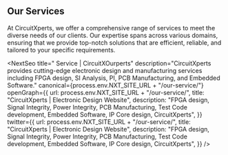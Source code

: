 <OurServiceStyle>
  <div className="site-container">
    <div className="main-content">
      <h2 className="pb-2 fw-bold h3 text-orange pt-lg-6 pt-5">Our Services</h2>
      <div className=" pt-2 pt-lg-3 pb-2">
        At CircuitXperts, we offer a comprehensive range of services to meet the
        diverse needs of our clients. Our expertise spans across various
        domains, ensuring that we provide top-notch solutions that are
        efficient, reliable, and tailored to your specific requirements.
      </div>
      <div className="services">
        <ServiceCards />
      </div>
    </div>
  </div>
</OurServiceStyle>

<NextSeo
  title=" Service | CircuitXOurperts"
  description="CircuitXperts provides cutting-edge electronic design and manufacturing services including FPGA design, SI Analysis, PI, PCB Manufacturing, and Embedded Software."
  canonical={process.env.NXT_SITE_URL + "/our-service/"}
  openGraph={{
    url: process.env.NXT_SITE_URL + "/our-service/",
    title: "CircuitXperts | Electronic Design Website",
    description:
      "FPGA design, Signal Integrity, Power Integrity, PCB Manufacturing, Test Code development, Embedded Software, IP Core design, CircuitXperts",
  }}
  twitter={{
    url: process.env.NXT_SITE_URL + "/our-service/",
    title: "CircuitXperts | Electronic Design Website",
    description:
      "FPGA design, Signal Integrity, Power Integrity, PCB Manufacturing, Test Code development, Embedded Software, IP Core design, CircuitXperts",
  }}
/>


